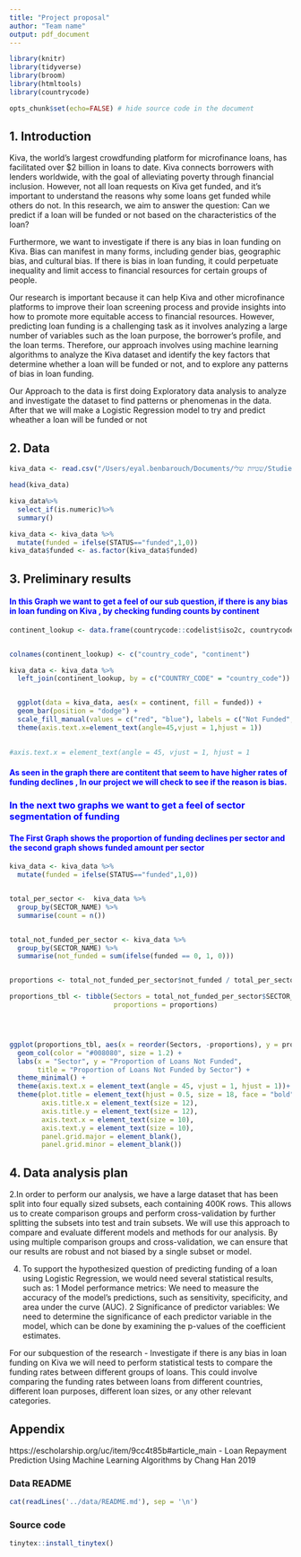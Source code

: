 ```yaml
---
title: "Project proposal"
author: "Team name"
output: pdf_document
---
```


```r
library(knitr)
library(tidyverse)
library(broom)
library(htmltools)
library(countrycode)
```

```r
opts_chunk$set(echo=FALSE) # hide source code in the document
```

## 1. Introduction

Kiva, the world's largest crowdfunding platform for microfinance loans, has facilitated over $2 billion in loans to date. Kiva connects borrowers with lenders worldwide, with the goal of alleviating poverty through financial inclusion. However, not all loan requests on Kiva get funded, and it's important to understand the reasons why some loans get funded while others do not. In this research, we aim to answer the question: Can we predict if a loan will be funded or not based on the characteristics of the loan?


Furthermore, we want to investigate if there is any bias in loan funding on Kiva. Bias can manifest in many forms, including gender bias, geographic bias, and cultural bias. If there is bias in loan funding, it could perpetuate inequality and limit access to financial resources for certain groups of people.


Our research is important because it can help Kiva and other microfinance platforms to improve their loan screening process and provide insights into how to promote more equitable access to financial resources. However, predicting loan funding is a challenging task as it involves analyzing a large number of variables such as the loan purpose, the borrower's profile, and the loan terms. Therefore, our approach involves using machine learning algorithms to analyze the Kiva dataset and identify the key factors that determine whether a loan will be funded or not, and to explore any patterns of bias in loan funding.


Our Approach to the data is first doing Exploratory data analysis to analyze and investigate the dataset to find patterns or phenomenas in the data. After that we will make a Logistic Regression model to try and predict wheather a loan will be funded or not 

## 2. Data

```r
kiva_data <- read.csv("/Users/eyal.benbarouch/Documents/שטיות שלי/Studies/סמסטר ד/תכנות וניתוח נתונים/פריוקט סיום/kiva/loans_splitted/loans_splitted_0.csv")

head(kiva_data)

kiva_data%>%
  select_if(is.numeric)%>%
  summary()

kiva_data <- kiva_data %>%
  mutate(funded = ifelse(STATUS=="funded",1,0))
kiva_data$funded <- as.factor(kiva_data$funded)

```


## 3. Preliminary results

#### <span style="color:blue"> In this Graph we want to get a feel of our sub question, if there is any bias in loan funding on Kiva , by checking funding counts by continent </span>

```r


continent_lookup <- data.frame(countrycode::codelist$iso2c, countrycode::codelist$region)


colnames(continent_lookup) <- c("country_code", "continent")

kiva_data <- kiva_data %>%
  left_join(continent_lookup, by = c("COUNTRY_CODE" = "country_code"))


  ggplot(data = kiva_data, aes(x = continent, fill = funded)) +
  geom_bar(position = "dodge") +
  scale_fill_manual(values = c("red", "blue"), labels = c("Not Funded", "Funded")) + 
  theme(axis.text.x=element_text(angle=45,vjust = 1,hjust = 1))
  

#axis.text.x = element_text(angle = 45, vjust = 1, hjust = 1
```

#### <span style="color:blue"> As seen in the graph there are contitent that seem to have higher rates of funding declines , In our project we will check to see if the reason is bias.</span>

### <span style="color:blue"> In the next two graphs we want to get a feel of sector segmentation of funding</span>
#### <span style="color:blue"> The First Graph shows the proportion of funding declines per sector and the second graph shows funded amount per sector</span>

```r
kiva_data <- kiva_data %>%
  mutate(funded = ifelse(STATUS=="funded",1,0))


total_per_sector <-  kiva_data %>% 
  group_by(SECTOR_NAME) %>% 
  summarise(count = n())


total_not_funded_per_sector <- kiva_data %>%
  group_by(SECTOR_NAME) %>% 
  summarise(not_funded = sum(ifelse(funded == 0, 1, 0)))


proportions <- total_not_funded_per_sector$not_funded / total_per_sector$count

proportions_tbl <- tibble(Sectors = total_not_funded_per_sector$SECTOR_NAME,
                          proportions = proportions)




ggplot(proportions_tbl, aes(x = reorder(Sectors, -proportions), y = proportions)) +
  geom_col(color = "#008080", size = 1.2) +
  labs(x = "Sector", y = "Proportion of Loans Not Funded", 
       title = "Proportion of Loans Not Funded by Sector") +
  theme_minimal() +
  theme(axis.text.x = element_text(angle = 45, vjust = 1, hjust = 1))+
  theme(plot.title = element_text(hjust = 0.5, size = 18, face = "bold"),
        axis.title.x = element_text(size = 12),
        axis.title.y = element_text(size = 12),
        axis.text.x = element_text(size = 10),
        axis.text.y = element_text(size = 10),
        panel.grid.major = element_blank(),
        panel.grid.minor = element_blank())


```







## 4. Data analysis plan

2.In order to perform our analysis, we have a large dataset that has been split into four equally sized subsets, each containing 400K rows. This allows us to create comparison groups and perform cross-validation by further splitting the subsets into test and train subsets. We will use this approach to compare and evaluate different models and methods for our analysis. By using multiple comparison groups and cross-validation, we can ensure that our results are robust and not biased by a single subset or model.

4.
To support the hypothesized question of predicting funding of a loan using Logistic Regression, we would need several statistical results, such as:
	1	Model performance metrics: We need to measure the accuracy of the model's predictions, such as sensitivity, specificity, and area under the curve (AUC).
	2	Significance of predictor variables: We need to determine the significance of each predictor variable in the model, which can be done by examining the p-values of the coefficient estimates.

For our subquestion of the research - Investigate if there is any bias in loan funding on Kiva we will
need to perform statistical tests to compare the funding rates between different groups of loans. This could involve comparing the funding rates between loans from different countries, different loan purposes, different loan sizes, or any other relevant categories.


## Appendix
https://escholarship.org/uc/item/9cc4t85b#article_main - Loan Repayment Prediction Using Machine Learning Algorithms by Chang Han 2019


### Data README

```r
cat(readLines('../data/README.md'), sep = '\n')
```

### Source code

```r
tinytex::install_tinytex()
```
